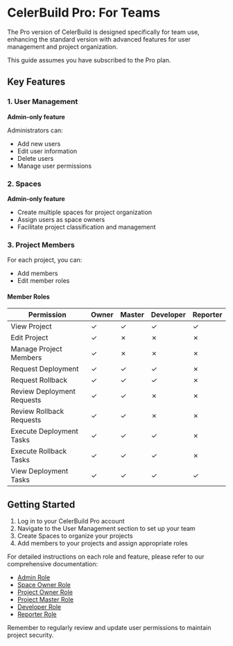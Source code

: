 # CelerBuild Pro: For Teams

The Pro version of CelerBuild is designed specifically for team use, enhancing the standard version with advanced features for user management and project organization.


<Callout type="info">
    This guide assumes you have subscribed to the Pro plan.
</Callout>

## Key Features

### 1. User Management

**Admin-only feature**

Administrators can:
- Add new users
- Edit user information
- Delete users
- Manage user permissions

### 2. Spaces

**Admin-only feature**

- Create multiple spaces for project organization
- Assign users as space owners
- Facilitate project classification and management

### 3. Project Members

For each project, you can:
- Add members
- Edit member roles

#### Member Roles

| Permission | Owner | Master | Developer | Reporter |
|------------|-------|--------|-----------|----------|
| View Project | ✓ | ✓ | ✓ | ✓ |
| Edit Project | ✓ | ✗ | ✗ | ✗ |
| Manage Project Members | ✓ | ✗ | ✗ | ✗ |
| Request Deployment | ✓ | ✓ | ✓ | ✗ |
| Request Rollback | ✓ | ✓ | ✓ | ✗ |
| Review Deployment Requests | ✓ | ✓ | ✗ | ✗ |
| Review Rollback Requests | ✓ | ✓ | ✗ | ✗ |
| Execute Deployment Tasks | ✓ | ✓ | ✓ | ✗ |
| Execute Rollback Tasks | ✓ | ✓ | ✓ | ✗ |
| View Deployment Tasks | ✓ | ✓ | ✓ | ✓ |


## Getting Started

1. Log in to your CelerBuild Pro account
2. Navigate to the User Management section to set up your team
3. Create Spaces to organize your projects
4. Add members to your projects and assign appropriate roles


For detailed instructions on each role and feature, please refer to our comprehensive documentation:

- [Admin Role](for_teams/admin_role)
- [Space Owner Role](for_teams/space_owner_role)
- [Project Owner Role](for_teams/project_owner_role)
- [Project Master Role](for_teams/project_master_role)
- [Developer Role](for_teams/developer_role)
- [Reporter Role](for_teams/reporter_role)

<Callout type="warning">
    Remember to regularly review and update user permissions to maintain project security.
</Callout>